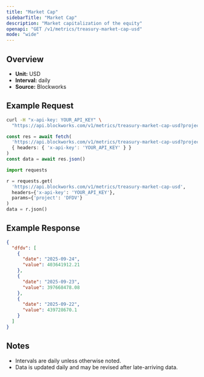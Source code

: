 ```yaml
---
title: "Market Cap"
sidebarTitle: "Market Cap"
description: "Market capitalization of the equity"
openapi: "GET /v1/metrics/treasury-market-cap-usd"
mode: "wide"
---
```


## Overview

- **Unit:** USD
- **Interval:** daily
- **Source:** Blockworks

## Example Request

<CodeGroup>

```bash cURL
curl -H "x-api-key: YOUR_API_KEY" \
  "https://api.blockworks.com/v1/metrics/treasury-market-cap-usd?project=DFDV"
```

```typescript TypeScript
const res = await fetch(
  'https://api.blockworks.com/v1/metrics/treasury-market-cap-usd?project=DFDV',
  { headers: { 'x-api-key': 'YOUR_API_KEY' } }
)
const data = await res.json()
```

```python Python
import requests

r = requests.get(
  'https://api.blockworks.com/v1/metrics/treasury-market-cap-usd',
  headers={'x-api-key': 'YOUR_API_KEY'},
  params={'project': 'DFDV'}
)
data = r.json()
```

</CodeGroup>

## Example Response

```json
{
  "dfdv": [
    {
      "date": "2025-09-24",
      "value": 403641912.21
    },
    {
      "date": "2025-09-23",
      "value": 397668478.08
    },
    {
      "date": "2025-09-22",
      "value": 439728670.1
    }
  ]
}
```

## Notes
- Intervals are daily unless otherwise noted.
- Data is updated daily and may be revised after late-arriving data.